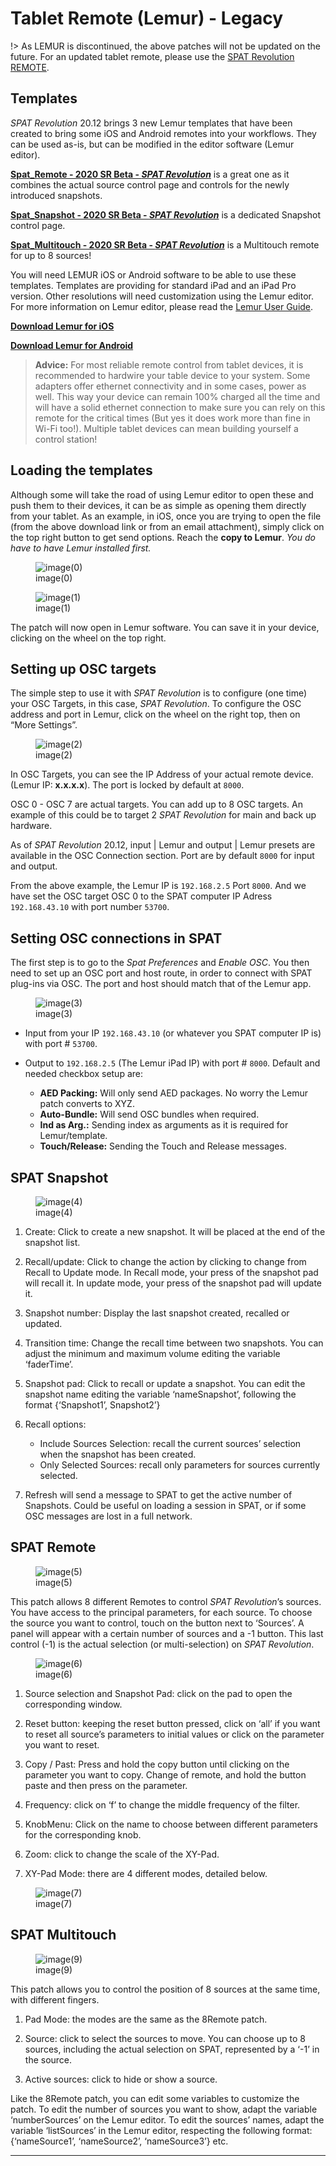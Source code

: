 # Tablet Remote (Lemur) - Legacy

!> As LEMUR is discontinued, the above patches will not be updated on the future. For an updated tablet remote, please use the [SPAT Revolution REMOTE](ThirdParty_SPATRevolution_Remote).

## Templates

_SPAT Revolution_ 20.12 brings 3 new Lemur templates that have been created to bring some iOS and Android remotes into your workflows. 
They can be used as-is, but can be modified in the editor software (Lemur editor).

[**Spat_Remote - 2020 SR Beta - _SPAT Revolution_**](https://public.3.basecamp.com/p/aWJ2wnHxpGGQZJ6CL8VE4yB9) is a great one as it combines the actual source control page and controls for the newly introduced snapshots.

 [**Spat_Snapshot - 2020 SR Beta - _SPAT Revolution_**](https://public.3.basecamp.com/p/L8xYp9jzJ1DRh76fcBcuH4fG)  is a dedicated Snapshot control page.
 
[**Spat_Multitouch - 2020 SR Beta - _SPAT Revolution_**](https://public.3.basecamp.com/p/XftQefeGH9AsqLmum1N12boA) is a Multitouch remote for up to 8 sources!


You will need LEMUR iOS or Android software to be able to use these templates. 
Templates are providing for standard iPad and an iPad Pro version. 
Other resolutions will need customization using the Lemur editor. For more information on Lemur editor, please read the [Lemur User Guide](https://liine.net/assets/files/lemur/Lemur-User-Guide.pdf).
 
[**Download Lemur for iOS**](https://apps.apple.com/us/app/lemur/id481290621?ls=1)

[**Download Lemur for Android**](https://play.google.com/store/apps/details?id=net.liine.lemurapp) 

> **Advice:** For most reliable remote control from tablet devices, it is recommended to hardwire your table device to your system. Some adapters offer ethernet connectivity and in some cases, power as well. This way your device can remain 100% charged all the time and will have a solid ethernet connection to make sure you can rely on this remote for the critical times (But yes it does work more than fine in Wi-Fi too!). Multiple tablet devices can mean building yourself a control station!

## Loading the templates

Although some will take the road of using Lemur editor to open these and push them to their devices, it can be as simple as opening them directly from your tablet. 
As an example, in iOS, once you are trying to open the file (from the above download link or from an email attachment), simply click on the top right button to get send options. 
Reach the **copy to Lemur**. 
_You do have to have Lemur installed first._

![image(0)](https://media.githubusercontent.com/media/FLUX-SE/doc_images/main/SpatR/ThirdParty/LemurImportPatch.png)

![image(1)](https://media.githubusercontent.com/media/FLUX-SE/doc_images/main/SpatR/ThirdParty/LemurImportPatchMenu.png)

The patch will now open in Lemur software. 
You can save it in your device, clicking on the wheel on the top right.

## Setting up OSC targets

The simple step to use it with _SPAT Revolution_ is to configure (one time) your OSC Targets, in this case, _SPAT Revolution_. 
To configure the OSC address and port in Lemur, click on the wheel on the right top, then on “More Settings”.

![image(2)](https://media.githubusercontent.com/media/FLUX-SE/doc_images/main/SpatR/ThirdParty/LemurOSCSettings.png)

In OSC Targets, you can see the IP Address of your actual remote device. (Lemur IP: **x.x.x.x**). 
The port is locked by default at <code>8000</code>. 

OSC 0 - OSC 7 are actual targets. 
You can add up to 8 OSC targets. 
An example of this could be to target 2 _SPAT Revolution_ for main and back up hardware.

As of _SPAT Revolution_ 20.12, input | Lemur and output | Lemur presets are available in the OSC Connection section. Port are by default <code>8000</code> for input and output.

From the above example, the Lemur IP is <code>192.168.2.5</code> Port <code>8000</code>. 
And we have set the OSC target OSC 0 to the SPAT computer IP Adress <code>192.168.43.10</code> with port number <code>53700</code>. 


## Setting OSC connections in SPAT

The first step is to go to the _Spat Preferences_ and _Enable OSC_.
You then need to set up an OSC port and host route, in order to connect with SPAT plug-ins via OSC. 
The port and host should match that of the Lemur app.


![image(3)](https://media.githubusercontent.com/media/FLUX-SE/doc_images/main/SpatR/ThirdParty/LemurOSCConnectionsMatrix.png)

- Input from your IP <code>192.168.43.10</code> (or whatever you SPAT computer IP is) with port # <code>53700</code>.

- Output to <code>192.168.2.5</code> (The Lemur iPad IP) with port # <code>8000</code>. Default and needed checkbox setup are: 

    - **AED Packing:** Will only send AED packages. No worry the Lemur patch converts to XYZ.
    - **Auto-Bundle:** Will send OSC bundles when required.
    - **Ind as Arg.:** Sending index as arguments as it is required for Lemur/template.
    - **Touch/Release:** Sending the Touch and Release messages.


## SPAT Snapshot

![image(4)](https://media.githubusercontent.com/media/FLUX-SE/doc_images/main/SpatR/ThirdParty/LemurSnapshots.png)

1. Create: Click to create a new snapshot. It will be placed at the end of the snapshot list.

2. Recall/update: Click to change the action by clicking to change from Recall to Update  mode. In Recall mode, your press of the snapshot pad will recall it. In update mode, your press of the snapshot pad will update it.

3. Snapshot number: Display the last snapshot created, recalled or updated.

4. Transition time: Change the recall time between two snapshots. You can adjust the minimum and maximum volume editing the variable ‘faderTime’.

5. Snapshot pad: Click to recall or update a snapshot. You can edit the snapshot name editing the variable ‘nameSnapshot’, following the format  {‘Snapshot1’, Snapshot2’}

6. Recall options:
    - Include Sources  Selection: recall the current sources’ selection when the snapshot has  been created. 
    - Only Selected Sources: recall only parameters for sources currently selected.

7. Refresh will send a message to SPAT to get the active number of Snapshots. Could be useful on loading a session in SPAT, or if some OSC messages are lost in a full network.

## SPAT Remote

![image(5)](https://media.githubusercontent.com/media/FLUX-SE/doc_images/main/SpatR/ThirdParty/LemurRemote.png)

This patch allows 8 different Remotes to control _SPAT Revolution_’s sources. 
You have access to the principal parameters, for each source. 
To choose the source you want to control, touch on the button next to ‘Sources’. 
A panel will appear with a certain number of sources and a -1 button. 
This last  control (-1) is the actual selection (or multi-selection) on _SPAT Revolution_.

![image(6)](https://media.githubusercontent.com/media/FLUX-SE/doc_images/main/SpatR/ThirdParty/LemurRemoteExplanation.png)


1. Source selection and Snapshot Pad: click on the pad to open the corresponding window.

2. Reset button: keeping the reset button pressed, click on ‘all’ if you want to reset all source’s parameters to initial values or click on the parameter you want to reset.

3. Copy / Past: Press and hold the copy button until clicking on the parameter you want to copy. Change of remote, and hold the button paste and then press on the parameter.

4. Frequency: click on ‘f’ to change the middle frequency of the filter.

5. KnobMenu: Click on the name to choose between different parameters for the
    corresponding knob.
    
6. Zoom: click to change the scale of the XY-Pad.

7. XY-Pad Mode: there are 4 different modes, detailed below.

![image(7)](https://media.githubusercontent.com/media/FLUX-SE/doc_images/main/SpatR/ThirdParty/LemurXYPadModes.png)
  

## SPAT Multitouch

![image(9)](https://media.githubusercontent.com/media/FLUX-SE/doc_images/main/SpatR/ThirdParty/LemurMultitouch.png)

This patch allows you to control the position of 8 sources at the same time, with different fingers.

1. Pad Mode: the modes are the same as the 8Remote patch.

2. Source: click to select the sources to move. You can choose up to 8 sources, including the actual selection on SPAT, represented by a ‘-1’ in the  source.

3. Active sources: click to hide or show a source.

Like the 8Remote patch, you can edit some variables to customize the patch.
To edit the number of sources you want to show, adapt the variable ‘numberSources’ on the Lemur editor. To edit the sources’ names, adapt the variable  ‘listSources’ in the Lemur editor, respecting the following format:  {‘nameSource1’, ‘nameSource2’, ‘nameSource3’} etc.

---
